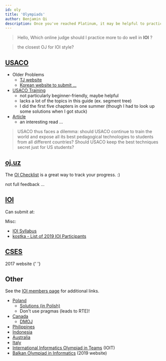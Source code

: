 ```yaml
---
id: oly
title: 'Olympiads'
author: Benjamin Qi
description: Once you've reached Platinum, it may be helpful to practice with problems from other (inter)national olympiads.
---
```


> Hello, Which online judge should I practice more to do well in **IOI** ?

> the closest OJ for IOI style?

## [USACO](http://www.usaco.org/)

- Older Problems
  - [TJ website](http://tjsct.wikidot.com/usaco/)
  - [Korean website to submit ...](https://www.acmicpc.net/category/106)
- [USACO Training](http://train.usaco.org/usacogate)
  - not particularly beginner-friendly, maybe helpful
  - lacks a lot of the topics in this guide (ex. segment tree)
  - I did the first five chapters in one summer (though I had to look up some solutions when I got stuck)
- [Article](https://www.usenix.org/legacy/bodinfo/bod/bodmarch10/future.pdf)
  - an interesting read ...

<!-- Quotes: -->

> USACO thus faces a dilemma: should USACO continue to train the world and expose all its best pedagogical technologies to students from all different countries? Should USACO keep the best techniques secret just for US students?

<!-- > Training and competition paradigms which attract and reward loners rather than encouraging collaboration and socialization ... Their conversations at training camp concern algorithms and mathematics ... and little else. Generally (with a few notable exceptions), they would not be viewed as well-balanced or particularly socially adept in their interactions with adults and as observed by adults at camp and on trips.

D: -->

## [oj.uz](https://oj.uz/)

The [OI Checklist](https://oichecklist.pythonanywhere.com/) is a great way to track your progress. :)

<Resources>
	<Resource
		source="IZhO"
		title="International Zhautykov Olympiad (Kazakhstan)"
		url="https://izho.kz/"
	></Resource>
	<Resource
		source="APIO"
		title="Asia-Pacific Informatics Olympiad"
		url="http://apio-olympiad.org/"
	></Resource>
	<Resource
		source="COCI"
		title="Croatian Open Contests in Informatics"
		url="http://hsin.hr/coci/"
	>
		not full feedback ...
	</Resource>
	<Resource
		source="JOI"
		title="Japanese Olympiad in Informatics"
		url="https://www.ioi-jp.org/"
	></Resource>
	<Resource
		source="LMIO"
		title="Lithuanian Olympiad in Informatics"
		url="http://online.lmio.lt/"
	></Resource>
</Resources>

<!--
  <Resource source="InfO(1) Cup" title="InfO(1) Cup" url="http://info1cup.com/"></Resource> -->

## [IOI](https://ioinformatics.org/)

Can submit at:

<Resources>
	<Resource source="oj.uz" title="IOI 03, 07-19" url="https://oj.uz/problems/source/22" starred>
	</Resource>
	<Resource source="Yandex" title="IOI 03-18" url="https://contest.yandex.com/ioi/">
	</Resource>
	<Resource source="DMOJ" title="IOI 10,11,13-19" url="https://dmoj.ca/problems/?category=5">
	</Resource>
</Resources>

Misc:

- [IOI Syllabus](https://people.ksp.sk/~misof/ioi-syllabus/)
- [kostka - List of 2019 IOI Participants](http://weaselcrow.com/pro/cf/ioi/19/)

## [CSES](https://cses.fi/)

<Resources>
	<Resource
		source="Baltic OI"
		title="Baltic Olympiad in Informatics"
		url="http://www.boi2017.org/"
	>
		2017 website
	</Resource>
	<Resource
		source="CEOI"
		title="Central European Olympiad in Informatics"
		url="http://ceoi.inf.elte.hu/"
	>
		{' '}
	</Resource>
</Resources>

## Other

See the [IOI members page](https://ioinformatics.org/page/members/7) for additional links.

- [Poland](https://szkopul.edu.pl/portal/)
  - [Solutions (in Polish)](https://www.oi.edu.pl/l/40/)
  - Don't use pragmas (leads to RTE)!
- [Canada](https://cemc.math.uwaterloo.ca/contests/computing.html)
  - [DMOJ](https://dmoj.ca/problems/?category=24)
- [Philippines](https://noi.ph/past-problems/)
- [Indonesia](https://competition.ia-toki.org/contests)
- [Australia](https://orac.amt.edu.au/)
- [Italy](https://training.olinfo.it/#/overview)
- [International Informatics Olympiad in Teams](http://ioit.altervista.org/2018-teams-and-contests-.html) (IOIT)
- [Balkan Olympiad in Informatics](https://boi2019.epy.gr/) (2019 website)
